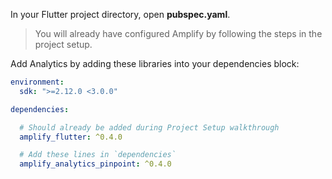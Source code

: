 In your Flutter project directory, open **pubspec.yaml**.  

> You will already have configured Amplify by following the steps in the project setup. 

Add Analytics by adding these libraries into your dependencies block: 

```yaml 
environment:
  sdk: ">=2.12.0 <3.0.0"

dependencies:

  # Should already be added during Project Setup walkthrough 
  amplify_flutter: ^0.4.0

  # Add these lines in `dependencies` 
  amplify_analytics_pinpoint: ^0.4.0
```
